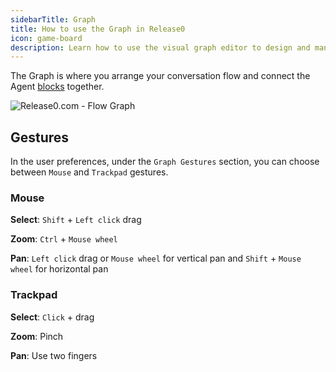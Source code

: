 ```yaml
---
sidebarTitle: Graph
title: How to use the Graph in Release0
icon: game-board
description: Learn how to use the visual graph editor to design and manage conversational flows for your agents. Arrange blocks, connect them, and utilize gestures for efficient navigation in your chatbot development process."
---
```


The Graph is where you arrange your conversation flow and connect the Agent [blocks](./blocks/overview) together.

<Frame style={{ maxWidth: '800px' }}>
  <img src="/images/flow.png" alt="Release0.com - Flow Graph" />
</Frame>

## Gestures

In the user preferences, under the `Graph Gestures` section, you can choose between `Mouse` and `Trackpad` gestures.

### Mouse

**Select**: `Shift` + `Left click` drag

**Zoom**: `Ctrl` + `Mouse wheel`

**Pan**: `Left click` drag or `Mouse wheel` for vertical pan and `Shift` + `Mouse wheel` for horizontal pan

### Trackpad

**Select**: `Click` + drag

**Zoom**: Pinch

**Pan**: Use two fingers